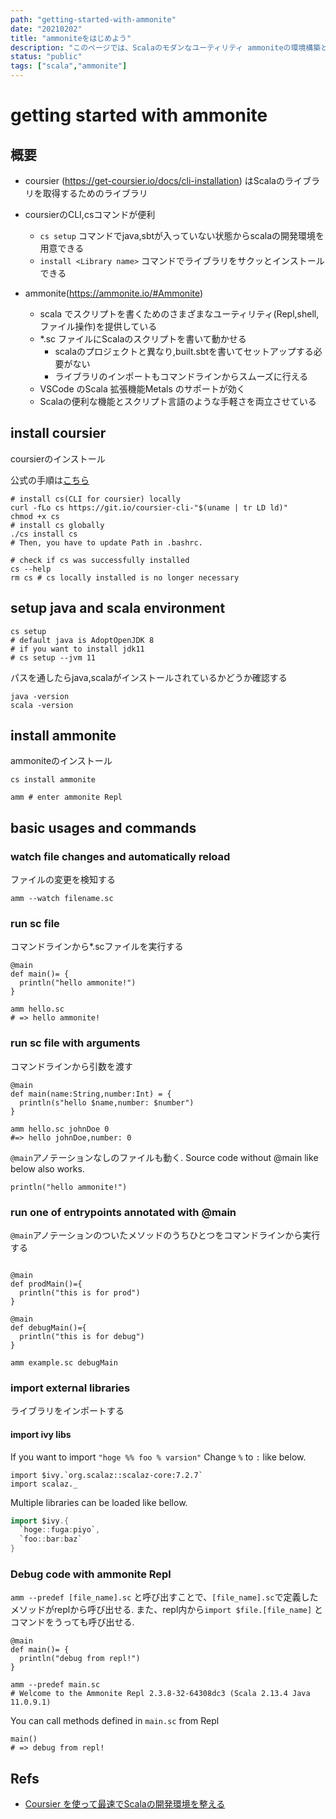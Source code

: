 ```yaml
---
path: "getting-started-with-ammonite"
date: "20210202"
title: "ammoniteをはじめよう"
description: "このページでは、Scalaのモダンなユーティリティ ammoniteの環境構築と基本的な使い方を説明します."
status: "public"
tags: ["scala","ammonite"]
---
```


# getting started with ammonite

## 概要

- coursier (https://get-coursier.io/docs/cli-installation) はScalaのライブラリを取得するためのライブラリ
- coursierのCLI,csコマンドが便利
  - `cs setup` コマンドでjava,sbtが入っていない状態からscalaの開発環境を用意できる
  - `install <Library name>` コマンドでライブラリをサクッとインストールできる

- ammonite(https://ammonite.io/#Ammonite)
  - scala でスクリプトを書くためのさまざまなユーティリティ(Repl,shell,ファイル操作)を提供している
  - *.sc ファイルにScalaのスクリプトを書いて動かせる
    - scalaのプロジェクトと異なり,built.sbtを書いてセットアップする必要がない
    - ライブラリのインポートもコマンドラインからスムーズに行える
  - VSCode のScala 拡張機能Metals のサポートが効く
  - Scalaの便利な機能とスクリプト言語のような手軽さを両立させている



## install coursier
coursierのインストール

公式の手順は[こちら](https://get-coursier.io/docs/cli-installation)


```shell
# install cs(CLI for coursier) locally
curl -fLo cs https://git.io/coursier-cli-"$(uname | tr LD ld)"
chmod +x cs
# install cs globally
./cs install cs
# Then, you have to update Path in .bashrc.

# check if cs was successfully installed
cs --help
rm cs # cs locally installed is no longer necessary
```

## setup java and scala environment

```shell
cs setup
# default java is AdoptOpenJDK 8
# if you want to install jdk11
# cs setup --jvm 11
```

パスを通したらjava,scalaがインストールされているかどうか確認する

```shell
java -version
scala -version
```

## install ammonite
ammoniteのインストール
```shell
cs install ammonite

amm # enter ammonite Repl
```

## basic usages and commands

### watch file changes and automatically reload
ファイルの変更を検知する
```shell
amm --watch filename.sc
```

### run sc file
コマンドラインから*.scファイルを実行する

```scala:title=hello.sc
@main
def main()= {
  println("hello ammonite!")
}
```

```shell
amm hello.sc
# => hello ammonite!
```

### run sc file with arguments
コマンドラインから引数を渡す
```scala:title=hello.sc
@main
def main(name:String,number:Int) = {
  println(s"hello $name,number: $number")
}
```

```shell
amm hello.sc johnDoe 0
#=> hello johnDoe,number: 0
```
`@main`アノテーションなしのファイルも動く.
Source code without @main like below also works.

```scala:title=hello_v2.sc
println("hello ammonite!")
```

### run one of entrypoints annotated with @main
`@main`アノテーションのついたメソッドのうちひとつをコマンドラインから実行する
```scala:title=example.sc

@main
def prodMain()={
  println("this is for prod")
}

@main
def debugMain()={
  println("this is for debug")
}
```

```shell script
amm example.sc debugMain
```

### import external libraries
ライブラリをインポートする
#### import ivy libs

If you want to import ``"hoge %% foo % varsion"``
Change `%` to `:` like below.

```scala:title=main.sc
import $ivy.`org.scalaz::scalaz-core:7.2.7`
import scalaz._
```

Multiple libraries can be loaded like bellow.

```scala
import $ivy.{
  `hoge::fuga:piyo`,
  `foo::bar:baz`
}
```

### Debug code with ammonite Repl

``amm --predef [file_name].sc`` と呼び出すことで、`[file_name].sc`で定義したメソッドがreplから呼び出せる.
また、repl内から`import $file.[file_name]` とコマンドをうっても呼び出せる.
```scala:title=main.sc
@main
def main()= {
  println("debug from repl!")
}
```

```shell
amm --predef main.sc
# Welcome to the Ammonite Repl 2.3.8-32-64308dc3 (Scala 2.13.4 Java 11.0.9.1)
```
You can call methods defined in `main.sc` from Repl

```shell
main()
# => debug from repl!
```

## Refs
- [Coursier を使って最速でScalaの開発環境を整える](https://nomadblacky.hatenablog.com/entry/2020/03/22/164815)